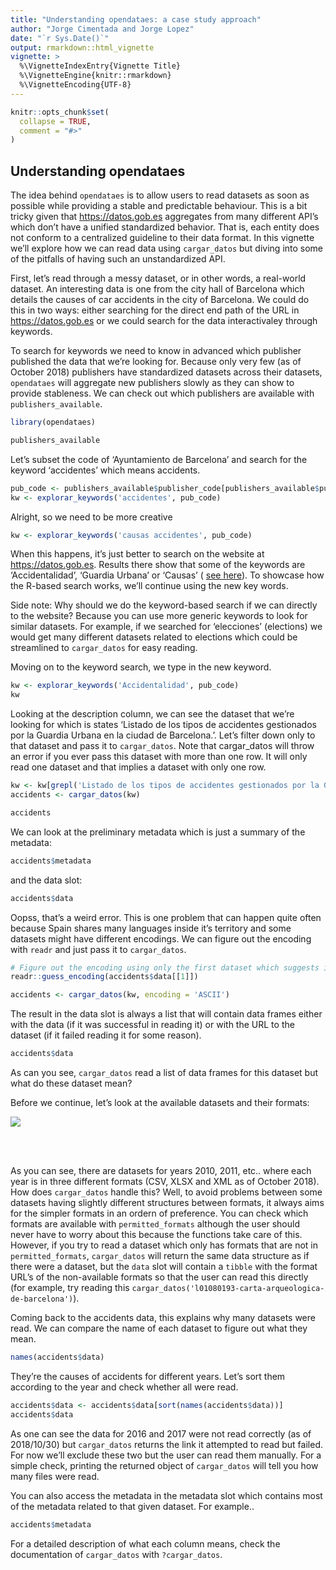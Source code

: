 ```yaml
---
title: "Understanding opendataes: a case study approach"
author: "Jorge Cimentada and Jorge Lopez"
date: "`r Sys.Date()`"
output: rmarkdown::html_vignette
vignette: >
  %\VignetteIndexEntry{Vignette Title}
  %\VignetteEngine{knitr::rmarkdown}
  %\VignetteEncoding{UTF-8}
---
```


```r
knitr::opts_chunk$set(
  collapse = TRUE,
  comment = "#>"
)
```

## Understanding opendataes

The idea behind `opendataes` is to allow users to read datasets as soon as possible while providing a stable and predictable behaviour. This is a bit tricky given that [https://datos.gob.es](https://datos.gob.es) aggregates from many different API's which don't have a unified standardized behavior. That is, each entity does not conform to a centralized guideline to their data format. In this vignette we'll explore how we can read data using `cargar_datos` but diving into some of the pitfalls of having such an unstandardized API.

First, let's read through a messy dataset, or in other words, a real-world dataset. An interesting data is one from the city hall of Barcelona which details the causes of car accidents in the city of Barcelona. We could do this in two ways: either searching for the direct end path of the URL in [https://datos.gob.es](https://datos.gob.es) or we could search for the data interactivaley through keywords.

To search for keywords we need to know in advanced which publisher published the data that we're looking for. Because only very few (as of October 2018) publishers have standardized datasets across their datasets, `opendataes` will aggregate new publishers slowly as they can show to provide stableness. We can check out which publishers are available with `publishers_available`.

```r
library(opendataes)

publishers_available
```

Let's subset the code of 'Ayuntamiento de Barcelona' and search for the keyword 'accidentes' which means accidents.

```r
pub_code <- publishers_available$publisher_code[publishers_available$publishers == 'Ayuntamiento de Barcelona']
kw <- explorar_keywords('accidentes', pub_code)
```

Alright, so we need to be more creative

```r
kw <- explorar_keywords('causas accidentes', pub_code)
```

When this happens, it's just better to search on the website at [https://datos.gob.es](https://datos.gob.es). Results there show that some of the keywords are 'Accidentalidad', 'Guardia Urbana' or 'Causas' ( [see here](http://datos.gob.es/es/catalogo/l01080193-descripcion-de-la-causalidad-de-los-accidentes-gestionados-por-la-guardia-urbana-en-la-ciudad-de-barcelona)). To showcase how the R-based search works, we'll continue using the new key words.

Side note: Why should we do the keyword-based search if we can directly to the website? Because you can use more generic keywords to look for similar datasets. For example, if we searched for 'elecciones' (elections) we would get many different datasets related to elections which could be streamlined to `cargar_datos` for easy reading.

Moving on to the keyword search, we type in the new keyword.

```r
kw <- explorar_keywords('Accidentalidad', pub_code)
kw
```

Looking at the description column, we can see the dataset that we're looking for which is states 'Listado de los tipos de accidentes gestionados por la Guardia Urbana en la ciudad de Barcelona.'. Let's filter down only to that dataset and pass it to `cargar_datos`. Note that cargar_datos will throw an error if you ever pass this dataset with more than one row. It will only read one dataset and that implies a dataset with only one row.

```r
kw <- kw[grepl('Listado de los tipos de accidentes gestionados por la Guardia Urbana en la ciudad de Barcelona.', kw$description), ]
accidents <- cargar_datos(kw)

accidents
```

We can look at the preliminary metadata which is just a summary of the metadata:

```r
accidents$metadata
```

and the data slot:

```r
accidents$data
```

Oopss, that's a weird error. This is one problem that can happen quite often because Spain shares many languages inside it's territory and some datasets might have different encodings. We can figure out the encoding with `readr` and just pass it to `cargar_datos`. 

```r
# Figure out the encoding using only the first dataset which suggests it's ASCII
readr::guess_encoding(accidents$data[[1]])

accidents <- cargar_datos(kw, encoding = 'ASCII')
```

The result in the data slot is always a list that will contain data frames either with the data (if it was successful in reading it) or with the URL to the dataset (if it failed reading it for some reason).

```r
accidents$data
```



As can you see, `cargar_datos` read a list of data frames for this dataset but what do these dataset mean?

Before we continue, let's look at the available datasets and their formats:

<img src="datos_formats.png" align="center" />

<br/>
<br/>

As you can see, there are datasets for years 2010, 2011, etc.. where each year is in three different formats (CSV, XLSX and XML as of October 2018). How does `cargar_datos` handle this? Well, to avoid problems between some datasets having slightly different structures between formats, it always aims for the simpler formats in an ordern of preference. You can check which formats are available with `permitted_formats` although the user should never have to worry about this because the functions take care of this. However, if you try to read a dataset which only has formats that are not in `permitted_formats`, `cargar_datos` will return the same data structure as if there were a dataset, but the `data` slot will contain a `tibble` with the format URL's of the non-available formats so that the user can read this directly (for example, try reading this `cargar_datos('l01080193-carta-arqueologica-de-barcelona')`).


Coming back to the accidents data, this explains why many datasets were read. We can compare the name of each dataset to figure out what they mean.

```r
names(accidents$data)
```

They're the causes of accidents for different years. Let's sort them according to the year and check whether all were read.

```r
accidents$data <- accidents$data[sort(names(accidents$data))]
accidents$data
```

As one can see the data for 2016 and 2017 were not read correctly (as of 2018/10/30) but `cargar_datos` returns the link it attempted to read but failed. For now we'll exclude these two but the user can read them manually. For a simple check, printing the returned object of `cargar_datos` will tell you how many files were read.

You can also access the metadata in the metadata slot which contains most of the metadata related to that given dataset. For example..
```r
accidents$metadata
```

For a detailed description of what each column means, check the documentation of `cargar_datos` with `?cargar_datos`.
